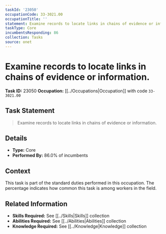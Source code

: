 ```yaml
---
taskId: '23050'
occupationCode: 33-3021.00
occupationTitle: ''
statement: Examine records to locate links in chains of evidence or information.
taskType: Core
incumbentsResponding: 86
collection: Tasks
source: onet
---
```

# Examine records to locate links in chains of evidence or information.

**Task ID:** 23050
**Occupation:** [[../Occupations|Occupation]] with code `33-3021.00`

## Task Statement

> Examine records to locate links in chains of evidence or information.

## Details

- **Type:** Core
- **Performed By:** 86.0% of incumbents

## Context

This task is part of the standard duties performed in this occupation. The percentage indicates how common this task is among workers in the field.

## Related Information

- **Skills Required:** See [[../Skills|Skills]] collection
- **Abilities Required:** See [[../Abilities|Abilities]] collection
- **Knowledge Required:** See [[../Knowledge|Knowledge]] collection
